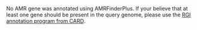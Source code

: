 
No AMR gene was annotated using AMRFinderPlus. If your believe that at least one gene should be present in the query genome, please use the [RGI annotation program from CARD](https://card.mcmaster.ca/analyze/rgi).